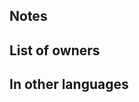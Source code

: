 {{Weapon Infobox
|tagid=SID_紫煙の暗器
|weaponType=Dagger
|weaponName={{PAGENAME}}
|might=6
|range=2
|effect=After combat, if unit attacked, inflicts Def/Res-4 on foes within 2 spaces of target through their next actions.
|cost=200
|exclusive=0
|statModifiers=0,6,0,0,0
|next=Smoke Dagger+
|promotionRarity=5
|promotionTier=1
|required=Steel Dagger
|properties=random_all
}}
==Notes==
{{IfUnitAttacked}}
{{Penalties}}
==List of owners==
{{Skill Hero List}}
==In other languages==
{{OtherLanguages
|japanese=紫煙の暗器
|german=Rauchdolch
|spanishEU=Daga humo
|spanishLA=Daga humo
|french=Dague fumigène
|italian=Pugnale fumo
|chineseTW=紫煙暗器
|portuguese=Adaga fumaça
}}
{{Weapons Navbox}}